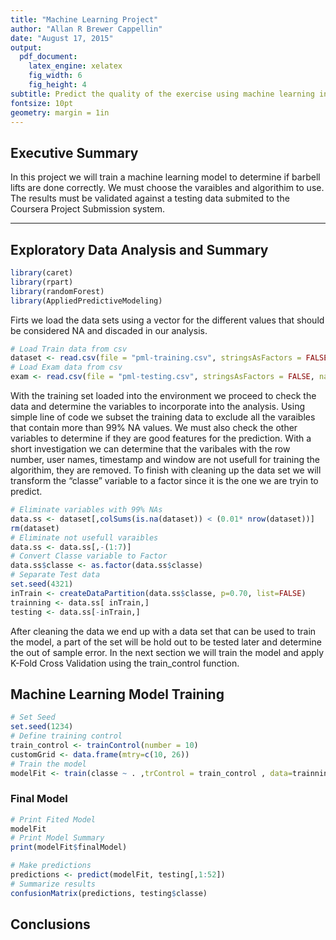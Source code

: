 ```yaml
---
title: "Machine Learning Project"
author: "Allan R Brewer Cappellin"
date: "August 17, 2015"
output:
  pdf_document:
    latex_engine: xelatex
    fig_width: 6
    fig_height: 4
subtitle: Predict the quality of the exercise using machine learning in R.
fontsize: 10pt
geometry: margin = 1in
---
```


## Executive Summary

In this project we will train a machine learning model to determine if barbell lifts are done correctly. We must choose the varaibles and algorithim to use. The results must be validated against a testing data submited to the Coursera Project Submission system.

---

## Exploratory Data Analysis and Summary

```r
library(caret)
library(rpart)
library(randomForest)
library(AppliedPredictiveModeling)
```

Firts we load the data sets using a vector for the different values that should be considered NA and discaded in our analysis.

```r
# Load Train data from csv
dataset <- read.csv(file = "pml-training.csv", stringsAsFactors = FALSE, na.strings = c("NA", "NaN", "", " ", "#DIV/0!"))
# Load Exam data from csv
exam <- read.csv(file = "pml-testing.csv", stringsAsFactors = FALSE, na.strings = c("NA", "NaN", "", " ", "#DIV/0!"))
```

With the training set loaded into the environment we proceed to check the data and determine the variables to incorporate into the analysis. Using simple line of code we subset the training data to exclude all the varaibles that contain more than 99% NA values. We must also check the other variables to determine if they are good features for the prediction. With a short investigation we can determine that the varibales with the row number, user names, timestamp and window are not usefull for training the algorithim, they are removed. To finish with cleaning up the data set we will transform the "classe" variable to a factor since it is the one we are tryin to predict.


```r
# Eliminate variables with 99% NAs
data.ss <- dataset[,colSums(is.na(dataset)) < (0.01* nrow(dataset))]
rm(dataset)
# Eliminate not usefull varaibles
data.ss <- data.ss[,-(1:7)]
# Convert Classe variable to Factor
data.ss$classe <- as.factor(data.ss$classe)
# Separate Test data
set.seed(4321)
inTrain <- createDataPartition(data.ss$classe, p=0.70, list=FALSE)
trainning <- data.ss[ inTrain,]
testing <- data.ss[-inTrain,]
```

After cleaning the data we end up with a data set that can be used to train the model, a part of the set will be hold out to be tested later and determine the out of sample error. In the next section we will train the model and apply K-Fold Cross Validation using the train_control function.

## Machine Learning Model Training


```r
# Set Seed
set.seed(1234)
# Define training control
train_control <- trainControl(number = 10)
customGrid <- data.frame(mtry=c(10, 26))
# Train the model 
modelFit <- train(classe ~ . ,trControl = train_control , data=trainning, method = "rf", tuneGrid=customGrid, ntree=100)
```


### Final Model


```r
# Print Fited Model
modelFit
# Print Model Summary
print(modelFit$finalModel)
```


```r
# Make predictions
predictions <- predict(modelFit, testing[,1:52])
# Summarize results
confusionMatrix(predictions, testing$classe)
```

## Conclusions

